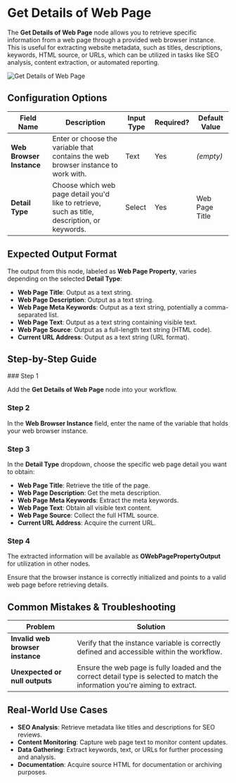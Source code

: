 
# Get Details of Web Page

The **Get Details of Web Page** node allows you to retrieve specific information from a web page through a provided web browser instance. This is useful for extracting website metadata, such as titles, descriptions, keywords, HTML source, or URLs, which can be utilized in tasks like SEO analysis, content extraction, or automated reporting.

 ![Get Details of Web Page](./get-details-of-web-page.png) 

## Configuration Options

| Field Name               | Description                                                                                   | Input Type | Required? | Default Value  |
| ------------------------ | --------------------------------------------------------------------------------------------- | ---------- | --------- | -------------- |
| **Web Browser Instance** | Enter or choose the variable that contains the web browser instance to work with.             | Text       | Yes       | _(empty)_      |
| **Detail Type**          | Choose which web page detail you'd like to retrieve, such as title, description, or keywords. | Select     | Yes       | Web Page Title |

## Expected Output Format

The output from this node, labeled as **Web Page Property**, varies depending on the selected **Detail Type**:

- **Web Page Title**: Output as a text string.
- **Web Page Description**: Output as a text string.
- **Web Page Meta Keywords**: Output as a text string, potentially a comma-separated list.
- **Web Page Text**: Output as a text string containing visible text.
- **Web Page Source**: Output as a full-length text string (HTML code).
- **Current URL Address**: Output as a text string (URL format).

## Step-by-Step Guide

<Steps>
### Step 1

Add the **Get Details of Web Page** node into your workflow.

### Step 2

In the **Web Browser Instance** field, enter the name of the variable that holds your web browser instance.

### Step 3

In the **Detail Type** dropdown, choose the specific web page detail you want to obtain:

- **Web Page Title**: Retrieve the title of the page.
- **Web Page Description**: Get the meta description.
- **Web Page Meta Keywords**: Extract the meta keywords.
- **Web Page Text**: Obtain all visible text content.
- **Web Page Source**: Collect the full HTML source.
- **Current URL Address**: Acquire the current URL.

### Step 4

The extracted information will be available as **OWebPagePropertyOutput** for utilization in other nodes.

</Steps>

<Callout type="info" title="Tip">
  Ensure that the browser instance is correctly initialized and points to a
  valid web page before retrieving details.
</Callout>

## Common Mistakes & Troubleshooting

| Problem                          | Solution                                                                                                                       |
| -------------------------------- | ------------------------------------------------------------------------------------------------------------------------------ |
| **Invalid web browser instance** | Verify that the instance variable is correctly defined and accessible within the workflow.                                     |
| **Unexpected or null outputs**   | Ensure the web page is fully loaded and the correct detail type is selected to match the information you're aiming to extract. |

## Real-World Use Cases

- **SEO Analysis**: Retrieve metadata like titles and descriptions for SEO reviews.
- **Content Monitoring**: Capture web page text to monitor content updates.
- **Data Gathering**: Extract keywords, text, or URLs for further processing and analysis.
- **Documentation**: Acquire source HTML for documentation or archiving purposes.
